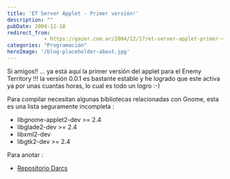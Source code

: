 ```yaml
---
title: 'ET Server Applet - Primer versión!'
description: ""
pubDate: 2004-12-18
redirect_from: 
            - https://gazer.com.ar/2004/12/17/et-server-applet-primer-version/
categories: "Programación"
heroImage: '/blog-placeholder-about.jpg'
---
```

Si amigos!! ... ya está aquí la primer versión del applet para el Enemy Territory !!! la versión 0.0.1 es bastante estable y he logrado que este activa ya por unas cuantas horas, lo cual es todo un logro :-)

Para compilar necesitan algunas bibliotecas relacionadas con Gnome, esta es una lista seguramente incompleta :

- libgnome-applet2-dev >= 2.4
- libglade2-dev >= 2.4
- libxml2-dev
- libgtk2-dev >= 2.4

Para anotar :

- [Repositorio Darcs](https://www.gazer.com.ar/repos/etapplet/)
